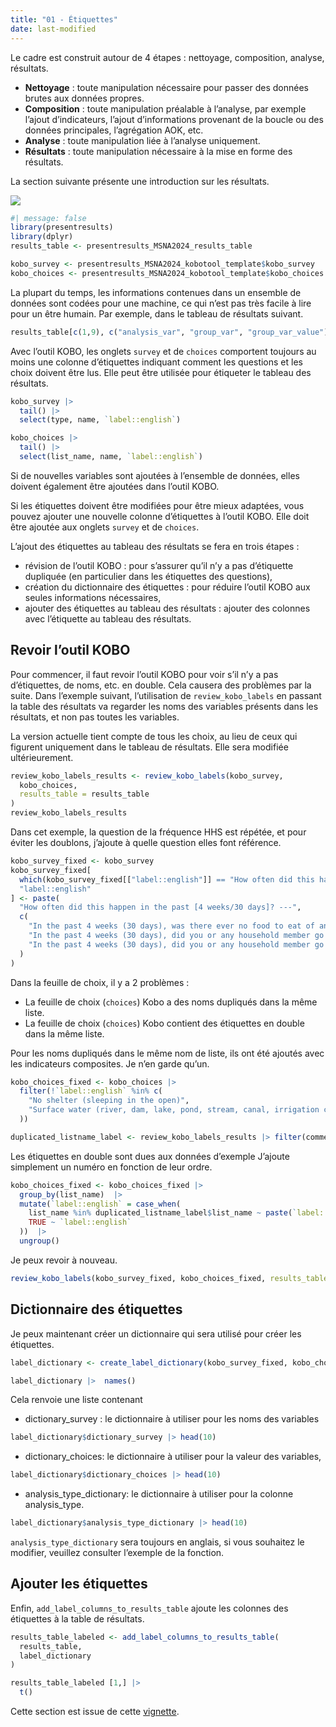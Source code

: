 ```yaml
---
title: "01 - Étiquettes"
date: last-modified
---
```


Le cadre est construit autour de 4 étapes : nettoyage, composition, analyse, résultats.

-   **Nettoyage** : toute manipulation nécessaire pour passer des données brutes aux données propres.
-   **Composition** : toute manipulation préalable à l'analyse, par exemple l'ajout d'indicateurs, l'ajout d'informations provenant de la boucle ou des données principales, l'agrégation AOK, etc.
-   **Analyse** : toute manipulation liée à l'analyse uniquement.
-   **Résultats** : toute manipulation nécessaire à la mise en forme des résultats.

La section suivante présente une introduction sur les résultats.

![](../config/images/step - outputs.png)

```r
#| message: false
library(presentresults)
library(dplyr)
results_table <- presentresults_MSNA2024_results_table

kobo_survey <- presentresults_MSNA2024_kobotool_template$kobo_survey
kobo_choices <- presentresults_MSNA2024_kobotool_template$kobo_choices
```

La plupart du temps, les informations contenues dans un ensemble de données sont codées pour une machine, ce qui n'est pas très facile à lire pour un être humain. Par exemple, dans le tableau de résultats suivant.

```r
results_table[c(1,9), c("analysis_var", "group_var", "group_var_value")]

```

Avec l'outil KOBO, les onglets `survey` et de `choices` comportent toujours au moins une colonne d'étiquettes indiquant comment les questions et les choix doivent être lus. Elle peut être utilisée pour étiqueter le tableau des résultats.

```r
kobo_survey |>
  tail() |>
  select(type, name, `label::english`)
```

```r
kobo_choices |>
  tail() |>
  select(list_name, name, `label::english`)
```

::: {.callout-note .column-margin}
Si de nouvelles variables sont ajoutées à l'ensemble de données, elles doivent également être ajoutées dans l'outil KOBO.
:::

::: {.callout-note .column-margin}
Si les étiquettes doivent être modifiées pour être mieux adaptées, vous pouvez ajouter une nouvelle colonne d'étiquettes à l'outil KOBO. Elle doit être ajoutée aux onglets `survey` et de `choices`.
:::

L'ajout des étiquettes au tableau des résultats se fera en trois étapes :

- révision de l'outil KOBO : pour s'assurer qu'il n'y a pas d'étiquette dupliquée (en particulier dans les étiquettes des questions),
- création du dictionnaire des étiquettes : pour réduire l'outil KOBO aux seules informations nécessaires,
- ajouter des étiquettes au tableau des résultats : ajouter des colonnes avec l'étiquette au tableau des résultats.

## Revoir l'outil KOBO

Pour commencer, il faut revoir l'outil KOBO pour voir s'il n'y a pas d'étiquettes, de noms, etc. en double. Cela causera des problèmes par la suite. Dans l'exemple suivant, l'utilisation de `review_kobo_labels` en passant la table des résultats va regarder les noms des variables présents dans les résultats, et non pas toutes les variables.

::: {.callout-note .column-margin}
La version actuelle tient compte de tous les choix, au lieu de ceux qui figurent uniquement dans le tableau de résultats. Elle sera modifiée ultérieurement.
:::

```r
review_kobo_labels_results <- review_kobo_labels(kobo_survey,
  kobo_choices,
  results_table = results_table
)
review_kobo_labels_results
```
Dans cet exemple, la question de la fréquence HHS est répétée, et pour éviter les doublons, j'ajoute à quelle question elles font référence.

```r
kobo_survey_fixed <- kobo_survey
kobo_survey_fixed[
  which(kobo_survey_fixed[["label::english"]] == "How often did this happen in the past [4 weeks/30 days]?"),
  "label::english"
] <- paste(
  "How often did this happen in the past [4 weeks/30 days]? ---",
  c(
    "In the past 4 weeks (30 days), was there ever no food to eat of any kind in your house because of lack of resources to get food?",
    "In the past 4 weeks (30 days), did you or any household member go to sleep at night hungry because there was not enough food?",
    "In the past 4 weeks (30 days), did you or any household member go a whole day or night without eating anything at all because there was not enough food?"
  )
)
```

Dans la feuille de choix, il y a 2 problèmes :

- La feuille de choix (`choices`) Kobo a des noms dupliqués dans la même liste.	
- La feuille de choix (`choices`) Kobo contient des étiquettes en double dans la même liste.	

Pour les noms dupliqués dans le même nom de liste, ils ont été ajoutés avec les indicateurs composites. Je n'en garde qu'un.

```r
kobo_choices_fixed <- kobo_choices |>
  filter(!`label::english` %in% c(
    "No shelter (sleeping in the open)",
    "Surface water (river, dam, lake, pond, stream, canal, irrigation channel)"
  ))

duplicated_listname_label <- review_kobo_labels_results |> filter(comments == "Kobo choices sheet has duplicated labels in the same list_name.")
```

Les étiquettes en double sont dues aux données d'exemple J'ajoute simplement un numéro en fonction de leur ordre.

```r
kobo_choices_fixed <- kobo_choices_fixed |>
  group_by(list_name)  |> 
  mutate(`label::english` = case_when(
    list_name %in% duplicated_listname_label$list_name ~ paste(`label::english`, row_number()),
    TRUE ~ `label::english`
  ))  |> 
  ungroup()
```

Je peux revoir à nouveau.
```r
review_kobo_labels(kobo_survey_fixed, kobo_choices_fixed, results_table = results_table)
```

## Dictionnaire des étiquettes

Je peux maintenant créer un dictionnaire qui sera utilisé pour créer les étiquettes.

```r
label_dictionary <- create_label_dictionary(kobo_survey_fixed, kobo_choices_fixed, results_table = results_table)

label_dictionary |>  names()
```

Cela renvoie une liste contenant

- dictionary_survey : le dictionnaire à utiliser pour les noms des variables

```r
label_dictionary$dictionary_survey |> head(10)
```
- dictionary_choices: le dictionnaire à utiliser pour la valeur des variables,

```r
label_dictionary$dictionary_choices |> head(10)

```
- analysis_type_dictionary: le dictionnaire à utiliser pour la colonne analysis_type.

```r
label_dictionary$analysis_type_dictionary |> head(10)
```

::: {.callout-note .column-margin}
`analysis_type_dictionary` sera toujours en anglais, si vous souhaitez le modifier, veuillez consulter l'exemple de la fonction.
:::

## Ajouter les étiquettes

Enfin, `add_label_columns_to_results_table` ajoute les colonnes des étiquettes à la table de résultats.

```r
results_table_labeled <- add_label_columns_to_results_table(
  results_table,
  label_dictionary
)

results_table_labeled [1,] |> 
  t()
```


Cette section est issue de cette [vignette](https://impact-initiatives.github.io/presentresults/articles/add-label-to-results-table.html). 
